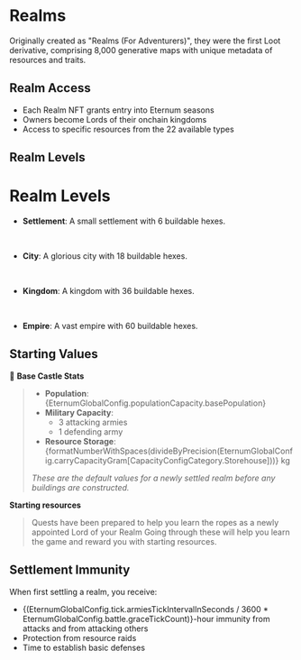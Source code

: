 
# Realms

Originally created as "Realms (For Adventurers)", they were the first Loot derivative, comprising 8,000 generative maps
with unique metadata of resources and traits.

## Realm Access

- Each Realm NFT grants entry into Eternum seasons
- Owners become Lords of their onchain kingdoms
- Access to specific resources from the 22 available types

## Realm Levels

# Realm Levels

- **Settlement**: A small settlement with 6 buildable hexes.

<br />

- **City**: A glorious city with 18 buildable hexes.

  <RealmUpgradeCosts level={RealmLevels.City} />

<br />

- **Kingdom**: A kingdom with 36 buildable hexes.

  <RealmUpgradeCosts level={RealmLevels.Kingdom} />

<br />

- **Empire**: A vast empire with 60 buildable hexes.
  <RealmUpgradeCosts level={RealmLevels.Empire} />

## Starting Values

🏰 **Base Castle Stats**

> - **Population**: {EternumGlobalConfig.populationCapacity.basePopulation}
> - **Military Capacity**:
>   - 3 attacking armies
>   - 1 defending army
> - **Resource Storage**:
>   {formatNumberWithSpaces(divideByPrecision(EternumGlobalConfig.carryCapacityGram[CapacityConfigCategory.Storehouse]))}
>   kg
>
> _These are the default values for a newly settled realm before any buildings are constructed._

**Starting resources**

> Quests have been prepared to help you learn the ropes as a newly appointed Lord of your Realm Going through these will
> help you learn the game and reward you with starting resources.

<QuestRewards />

## Settlement Immunity

When first settling a realm, you receive:

- {(EternumGlobalConfig.tick.armiesTickIntervalInSeconds / 3600 * EternumGlobalConfig.battle.graceTickCount)}-hour
  immunity from attacks and from attacking others
- Protection from resource raids
- Time to establish basic defenses
